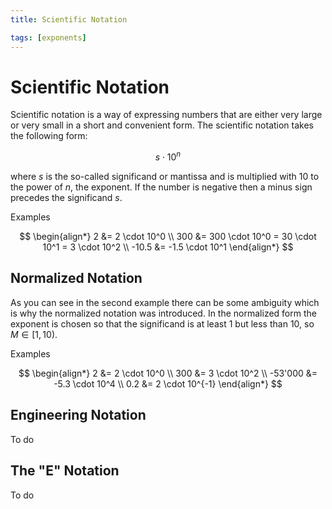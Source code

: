 ```yaml
---
title: Scientific Notation

tags: [exponents]
---
```



# Scientific Notation

Scientific notation is a way of expressing numbers that are either very large or very small in a short and convenient
form. The scientific notation takes the following form:

$$
s \cdot 10^n
$$

where $s$ is the so-called significand or mantissa and is multiplied with 10 to the power of $n$, the exponent. If the
number is negative then a minus sign precedes the significand $s$.

<Callout type="example">
Examples

$$
\begin{align*}
2 &= 2 \cdot 10^0 \\
300 &= 300 \cdot 10^0 = 30 \cdot 10^1 = 3 \cdot 10^2 \\
-10.5 &= -1.5 \cdot 10^1
\end{align*}
$$
</Callout>

## Normalized Notation

As you can see in the second example there can be some ambiguity which is why the normalized notation was introduced.
In the normalized form the exponent is chosen so that the significand is at least 1 but less than 10, so $M \in [1,10)$.

<Callout type="example">
Examples

$$
\begin{align*}
2 &= 2 \cdot 10^0 \\
300 &= 3 \cdot 10^2 \\
-53'000 &= -5.3 \cdot 10^4 \\
0.2 &= 2 \cdot 10^{-1}
\end{align*}
$$
</Callout>

## Engineering Notation

<Callout type="todo" >To do</Callout>

## The "E" Notation

<Callout type="todo" >To do</Callout>
